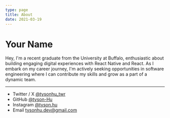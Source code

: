 ```yaml
---
type: page
title: About
date: 2021-03-19
---
```


# Your Name

Hey, I'm a recent graduate from the University at Buffalo, enthusiastic about building engaging digital experiences with React Native and React. As I embark on my career journey, I'm actively seeking opportunities in software engineering where I can contribute my skills and grow as a part of a dynamic team.

---

- Twitter / X [@tysonhu_twr](https://twitter.com/tysonhu_twr)
- GitHub [@tyson-Hu](https://github.com/tyson-hu)
- Instagram [@tyson.hu](https://instagram.com/tyson.hu)
- Email tysonhu.dev@gmail.com
